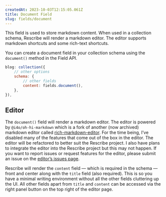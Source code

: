 ```yaml
---
createdAt: 2023-10-03T12:15:05.061Z
title: Document Field
slug: fields/document
---
```


This field is used to store markdown content. When used in a collection schema, Rescribe will render a markdown editor. The editor supports markdown shortcuts and some rich-text shortcuts.

You can create a document field in your collection schema using the `document()` method in the Field API.

```javascript
blog: collection({
    // other options  
	schema: {
        // other fields
        content: fields.document(),
	},
}),
```

## Editor

The `document()` field will render a markdown editor. The editor is powered by `@i4o/oh-hi-markdown` which is a fork of another (now archived) markdown editor called [rich-markdown-editor](https://github.com/outline/rich-markdown-editor). For the time being, I’ve disabled many of the features that come out of the box in the editor. The editor will be refactored to better suit the Rescribe project. I also have plans to integrate the editor into the Rescribe project but this may not happen. If you want to report issues or request features for the editor, please submit an issue on the [editor’s issues page](https://github.com/i4o-oss/oh-hi-markdown/issues).

Rescribe will render the `content` field — which is required in the schema — front and center along with the `title` field (also required). This is so you have a minimal writing environment without all the other fields cluttering up the UI. All other fields apart from `title` and `content` can be accessed via the right panel button on the top right of the editor page.
